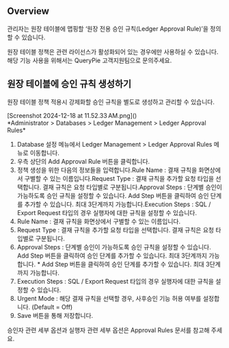 ## Overview
관리자는 원장 테이블에 맵핑할 ‘원장 전용 승인 규칙(Ledger Approval Rule)’을 정의할 수 있습니다.

원장 테이블 정책은 관련 라이선스가 활성화되어 있는 경우에만 사용하실 수 있습니다. 해당 기능 사용을 위해서는 QueryPie 고객지원팀으로 문의주세요.

## 원장 테이블에 승인 규칙 생성하기
원장 테이블 정책 적용시 강제화할 승인 규칙을 별도로 생성하고 관리할 수 있습니다.

<p align="center">
<div>[Screenshot 2024-12-18 at 11.52.33 AM.png]()</div>
*Administrator &gt; Databases &gt; Ledger Management &gt; Ledger Approval Rules*
</p>

1. Database 설정 메뉴에서 Ledger Management > Ledger Approval Rules 메뉴로 이동합니다.
2. 우측 상단의 Add Approval Rule 버튼을 클릭합니다.
3. 정책 생성을 위한 다음의 정보들을 입력합니다.Rule Name : 결재 규칙을 화면상에서 구별할 수 있는 이름입니다.Request Type : 결재 규칙을 추가할 요청 타입을 선택합니다. 결재 규칙은 요청 타입별로 구분됩니다.Approval Steps : 단계별 승인이 가능하도록 승인 규칙을 설정할 수 있습니다. Add Step 버튼을 클릭하여 승인 단계를 추가할 수 있습니다. 최대 3단계까지 가능합니다.Execution Steps : SQL / Export Request 타입의 경우 실행자에 대한 규칙을 설정할 수 있습니다.
  1. Rule Name : 결재 규칙을 화면상에서 구별할 수 있는 이름입니다.
  2. Request Type : 결재 규칙을 추가할 요청 타입을 선택합니다. 결재 규칙은 요청 타입별로 구분됩니다.
  3. Approval Steps : 단계별 승인이 가능하도록 승인 규칙을 설정할 수 있습니다. Add Step 버튼을 클릭하여 승인 단계를 추가할 수 있습니다. 최대 3단계까지 가능합니다.
    * Add Step 버튼을 클릭하여 승인 단계를 추가할 수 있습니다. 최대 3단계까지 가능합니다.
  4. Execution Steps : SQL / Export Request 타입의 경우 실행자에 대한 규칙을 설정할 수 있습니다.
4. Urgent Mode : 해당 결재 규칙을 선택할 경우, 사후승인 기능 허용 여부를 설정합니다. (Default = Off)
5. Save 버튼을 통해 저장합니다.

승인자 관련 세부 옵션과 실행자 관련 세부 옵션은 Approval Rules 문서를 참고해 주세요.
